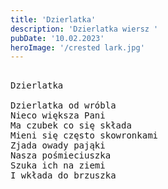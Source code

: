```yaml
---
title: 'Dzierlatka'
description: 'Dzierlatka wiersz '
pubDate: '10.02.2023'
heroImage: '/crested lark.jpg'
---
```

<pre>
  
Dzierlatka

Dzierlatka od wróbla 
Nieco większa Pani
Ma czubek co się składa
Mieni się często skowronkami
Zjada owady pająki
Nasza pośmieciuszka
Szuka ich na ziemi
I wkłada do brzuszka
  
</pre>
